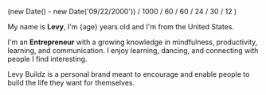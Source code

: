   (new Date() - new Date('09/22/2000')) / 1000 / 60 / 60 / 24 / 30 / 12
)

My name is **Levy**, I'm {age} years old and I'm from the United States.

I'm an **Entrepreneur** with a growing knowledge in mindfulness, productivity, learning, and communication. I enjoy learning, dancing, and connecting with people I find interesting.

Levy Buildz is a personal brand meant to encourage and enable people to build the life they want for themselves.
